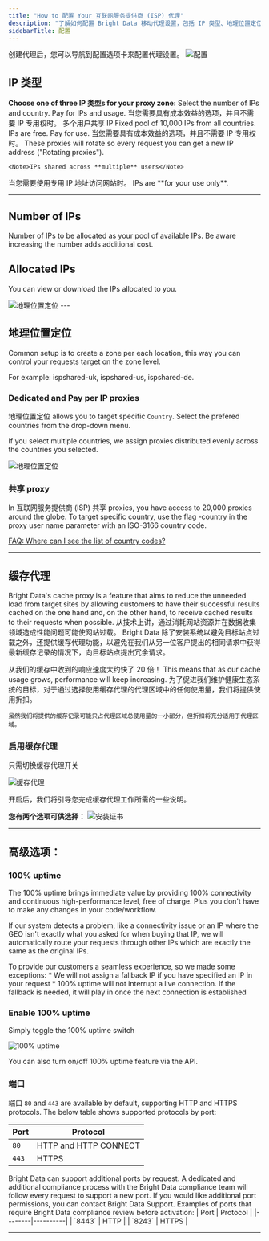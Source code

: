 ```yaml
---
title: "How to 配置 Your 互联网服务提供商 (ISP) 代理"
description: "了解如何配置 Bright Data 移动代理设置，包括 IP 类型、地理位置定位、缓存代理和高级选项，以实现最佳性能。"
sidebarTitle: 配置
---
```


<Accordion title="首先：导航到“配置”选项卡">
  创建代理后，您可以导航到配置选项卡来配置代理设置。
  <Frame>
    <img src="/images/proxy-networks/data-center/configuraton_tab.png" alt='配置'/>
  </Frame>
</Accordion>

## IP 类型

**Choose one of three IP 类型s for your proxy zone:**
<CardGroup cols={2}>
  <Card title="共享 (Pay per IP)" href="/proxy-networks/faqs#what-are-ip-types-for-isp" icon="square-1">
    <Tip>Select the number of IPs and country. Pay for IPs and usage.</Tip>
    当您需要具有成本效益的选项，并且不需要 IP 专用权时。
    <Note>多个用户共享 IP</Note>
  </Card>
  <Card title="共享 (Pay per Usage)" href="/proxy-networks/faqs#what-are-ip-types-for-isp" icon="square-2">
    <Tip>Fixed pool of 10,000 IPs from all countries. IPs are free. Pay for use.</Tip>
    当您需要具有成本效益的选项，并且不需要 IP 专用权时。 These proxies will rotate so every request you can get a new IP address ("Rotating proxies").

    <Note>IPs shared across **multiple** users</Note>
  </Card>
  <Card title="Dedicated" href="/proxy-networks/faqs#what-are-ip-types-for-isp" icon="square-3">
    当您需要使用专用 IP 地址访问网站时。
    <Note>IPs are **for your use only**.</Note>
  </Card>
</CardGroup>

---
## Number of IPs
Number of IPs to be allocated as your pool of available IPs.
<Warning>Be aware increasing the number adds additional cost.</Warning>

## Allocated IPs
You can view or download the IPs allocated to you.
<Frame>
  <img src="/images/proxy-networks/data-center/allocated-ips.png" alt='地理位置定位'/>
</Frame>
---

## 地理位置定位
<Tip>
  Common setup is to create a zone per each location, this way you can control your requests target on the zone level. 
 
  For example: ispshared-uk, ispshared-us, ispshared-de. 
</Tip>

### Dedicated and Pay per IP proxies
地理位置定位 allows you to target specific `Country`.
Select the prefered countries from the drop-down menu. 

If you select multiple countries, we assign proxies distributed  evenly across the countries you selected.

<Frame>
  <img src="/images/proxy-networks/data-center/geotargeting.png" alt='地理位置定位'/>
</Frame>

### 共享 proxy
In 互联网服务提供商 (ISP) 共享 proxies, you have access to 20,000 proxies around the globe. To target specific country, use the flag -country in the proxy user name parameter with an ISO-3166 country code. 

[FAQ: Where can I see the list of country codes?](https://docs.brightdata.com/general/faqs#where-can-i-see-the-list-of-country-codes)

---

## 缓存代理
Bright Data's cache proxy is a feature that aims to reduce the unneeded load from target sites by allowing customers to have their successful results cached on the one hand and, on the other hand, to receive cached results to their requests when possible.
<AccordionGroup>
  <Accordion title="更健康的生态系统">
    从技术上讲，通过消耗网站资源并在数据收集领域造成性能问题可能使网站过载。 Bright Data 除了安装系统以避免目标站点过载之外，还提供缓存代理功能，以避免在我们从另一位客户提出的相同请求中获得最新缓存记录的情况下，向目标站点提出冗余请求。
  </Accordion>

  <Accordion title="提高了性能">
    从我们的缓存中收到的响应速度大约快了 20 倍！
    This means that as our cache usage grows, performance will keep increasing.
  </Accordion>

  <Accordion title="经济利益">
    为了促进我们维护健康生态系统的目标，对于通过选择使用缓存代理的代理区域中的任何使用量，我们将提供使用折扣。

    虽然我们将提供的缓存记录可能只占代理区域总使用量的一小部分，但折扣将充分适用于代理区域。
  </Accordion>

</AccordionGroup>

### 启用缓存代理
只需切换缓存代理开关
  <Frame>
    <img src="/images/proxy-networks/residential/cache_proxy.png" alt='缓存代理'/>
  </Frame>

开启后，我们将引导您完成缓存代理工作所需的一些说明。

**您有两个选项可供选择：**
<AccordionGroup>
  <Accordion title="安装证书">
    <Frame>
    <img src="/images/proxy-networks/residential/install_certificate.png" alt='安装证书'/>
  </Frame>
  </Accordion>

</AccordionGroup>

---

## 高级选项：

### 100% uptime
The 100% uptime brings immediate value by providing 100% connectivity and continuous high-performance level, free of charge. Plus you don't have to make any changes in your code/workflow.

If our system detects a problem, like a connectivity issue or an IP where the GEO isn't exactly what you asked for when buying that IP, we will automatically route your requests through other IPs which are exactly the same as the original IPs.

<Accordion title="Seamless integration">
  To provide our customers a seamless experience, so we made some exceptions:
  * We will not assign a fallback IP if you have specified an IP in your request
  * 100% uptime will not interrupt a live connection. If the fallback is needed, it will play in once the next connection is established
</Accordion>

### Enable 100% uptime
Simply toggle the 100% uptime switch
<Frame>
    <img src="/images/proxy-networks/data-center/100uptime.png" alt='100% uptime'/>
</Frame>

<Tip>You can also turn on/off 100% uptime feature via the API.</Tip>

### 端口
端口 `80` and `443` are available by default, supporting HTTP and HTTPS protocols.
The below table shows supported protocols by port:

| Port   | Protocol              |
|--------|-----------------------|
| `80`   | HTTP and HTTP CONNECT |
| `443`  | HTTPS                 |

<Accordion title="Request Additional ports">
  Bright Data can support additional ports by request. A dedicated and additional compliance process with the Bright Data compliance team will follow every request to support a new port.
  If you would like additional port permissions, you can contact Bright Data Support.
  Examples of ports that require Bright Data compliance review before activation:
  | Port   | Protocol |
  |--------|----------|
  | `8443` | HTTP     |
  | `8243` | HTTPS    |
</Accordion>

---
